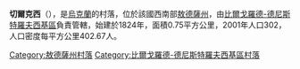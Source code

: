 {{coord|46|4|36|N|30|12|36|E|scale:30000|display=title}}

'''切爾克西'''（{{lang-uk|Черкеси}}），是[[烏克蘭|烏克蘭]]的村落，位於該國西南部[[敖德薩州|敖德薩州]]，由[[比爾戈羅德-德尼斯特羅夫西基區|比爾戈羅德-德尼斯特羅夫西基區]]負責管轄，始建於1824年，面積0.75平方公里，2001年人口302，人口密度每平方公里402.67人。

{{DEFAULTSORT:Черкеси}}
[[Category:敖德薩州村落|Category:敖德薩州村落]]
[[Category:比爾戈羅德-德尼斯特羅夫西基區村落|Category:比爾戈羅德-德尼斯特羅夫西基區村落]]


{{Odessa-geo-stub}}